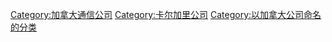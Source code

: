 {{catmore}}
[[Category:加拿大通信公司|Category:加拿大通信公司]]
[[Category:卡尔加里公司|Category:卡尔加里公司]]
[[Category:以加拿大公司命名的分类|Category:以加拿大公司命名的分类]]